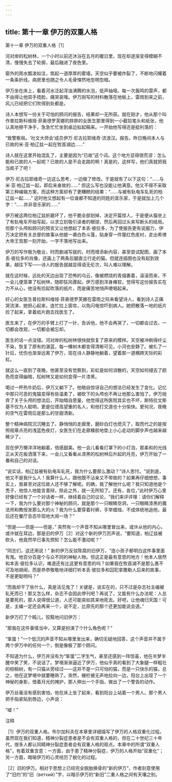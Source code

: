 ```yaml
---
---
---
```

title: 第十一章 伊万的双重人格
---




第十一章 伊万的双重人格［1］



河对岸的松树林，一个小时以前还沐浴在五月的暖日里，现在却逐渐变得模糊不清，慢慢失去了轮廓，最后融进了夜色里。

窗外的雨水瓢泼如注，筑起一道厚厚的雾墙。天空似乎要被炸裂了，不断地闪耀着一条条折线，病房里也随之令人毛骨悚然地忽明忽暗。

伊万坐在床上，看着河水泛起浑浊沸腾的水泡，低声抽噎。每一次轰鸣的雷声，都不由得让他双手捂脸，痛哭哀嚎。伊万刚写的材料散落在地板上，雷雨到来之前，风儿已经把它们吹得到处都是。

诗人本想写一份关于可怕的顾问的报告，结果却一无所获。就在刚才，他从那个叫作普拉斯科维娅·菲奥德罗芙娜的胖胖的女医生那里得到一小截铅笔头和纸张，他认真地擦干净手，急急忙忙坐到桌边拟起稿来。一开始他写得还是挺利落的：

“致警察局。‘社文大师会’成员伊万·尼古拉耶维奇·流浪汉。报告。昨日晚间本人与已故的米·亚·柏辽兹一起在牧首湖边……”

诗人就在这里开始混乱了，主要是因为“已故”这个词。这个地方显得很荒谬：怎么能和已故的人一起呢？已故的人是不会走路的啊！真是的，这样写，他们真就把我当疯子了吧！

伊万·尼古拉耶维奇一边这么思考，一边做了修改。于是就有了以下这句：“……与米·亚·柏辽兹一起，即后来身故的……” 但这么写也没能让他满意。他又不得不采取第三种编辑方案，而这种方案却有了更糟糕的结果：“……与被有轨电车轧死的柏辽兹一起……” 这时他又想起有一位谁都不知道的同姓的音乐家，于是就加上几个字：“……并非音乐家的……”

伊万被这两位柏辽兹折磨坏了，他干脆全部划掉，决定开篇惊人，于是便从猫坐上了有轨电车开始写起，以求立刻吸引读者的眼球，然后再回过头来写断头的结局。但那个头颅和顾问的预言又让他想起了本丢·彼拉多，为了使报告更有说服力，伊万决定把有关总督的故事从他披一袭白色斗篷，贴身穿一件猩红色皮衬，走出希律大帝王宫那一刻开始，一字不落地写出来。

伊万的写作极为敬业，时而删减写就的，时而增添新内容，甚至尝试配图，画了本丢·彼拉多的肖像，还画上了两条后腿直立行走的猫。但就连插图也没有起到效果，越往下写——诗人的报告就越显得语无伦次，叫人难以理解。

就在这时候，远处的天边出现了恐怖的乌云，像被燃烧的青烟裹着，滚滚而来，不一会儿便笼罩了松树林，随即狂风骤起。伊万感到浑身瘫软，觉得写这份报告实在力不从心，他没有捡起吹落的纸片，而是痛苦地悄声哽咽起来。

好心的女医生普拉斯科维娅·菲奥德罗芙娜在雷雨之际来看望诗人，看到诗人正痛哭流涕，她担心起来，连忙拉上窗帘，以免闪电惊吓到病人。她把散落一地的纸片捡了起来，拿着纸片跑去找医生了。

医生来了，在伊万的手臂上打了一针，告诉他，他不会再哭了，一切都会过去，一切都会改观，一切都会被忘却。

医生的话一点没错。河对岸的松树林很快就恢复了原来的模样。天空被冲刷得纤尘不染，恢复了原有的湛蓝，每一棵树木都变得清晰可见，小河也安静了。被扎了一针后，忧伤也渐渐远离了伊万，现在诗人静静地躺着，望着那一道横跨天际的彩虹。

就这么一直到了夜晚，他甚至没有觉察到，彩虹是如何消散的，天空如何褪去了颜色而变得幽暗，松树林又是如何变得一片漆黑。

喝过一杯热牛奶后，伊万又躺下了。他暗自惊讶自己的想法已经发生了变化。记忆中那只可恶的鬼猫变得有些温柔了，被砍下的头颅也不再让他那么害怕了。伊万抛弃了关于头颅的想法后，开始暗自思量，他觉得这所医院其实也不坏，斯特拉文斯基不仅为人聪明，更是位德高望重的名人，和他打交道也十分愉快。更何况，夜晚的空气在雷雨后是那么的甘甜清新。

整个精神病院沉沉睡去了。静悄悄的走廊里，磨砂白灯也熄灭了，取而代之的是按照规章点亮的浅蓝色夜灯，女医生们在走廊橡胶地垫上小心走动的脚步声也越来越稀少了。

现在伊万懒洋洋地躺着，倍感甜美。他一会儿看看灯罩下的小灯泡，那柔和的光线正从天花板洒落下来，一会儿又看看从漆黑的松树林后升起的月亮，伊万开始了一番和自己的对话。

“说实话，柏辽兹被有轨电车轧死，我为什么要那么激动？”诗人思忖。“说到底，他又不是我什么人！我算什么人，跟他既不沾亲又不带故的？如果再仔细想想，事实上，我甚至对这位故人还不够了解呢。的确，我了解他什么呢？我只知道他是个秃子，他惊人地能言善辩，除此之外，就一无所知了。还有，各位，”此时伊万心里好像已经有了一个对话者一样，继续着自己的议论，“我们来评评理：请你们解释一下，我为什么要对那个神秘的顾问，就是那个一只眼睛空洞，一只眼睛漆黑的魔法师和教授发那么大的火？我为什么要穿着衬裤，手举蜡烛，不成体统地追他，最后还在餐厅丑态毕现地大闹一场？”

“但是——但是——但是，” 突然有一个声音不知从哪里冒出来，或许从他的内心，或许就在耳边，那是旧的伊万［2］对这个新的伊万厉声说，“要知道，柏辽兹被砍头，他竟然早已事先预知？怎么能不激动呢？”

“同志们，这还用说！” 新的伊万反驳陈腐的旧伊万，“连小孩子都明白这件事里面有鬼。他百分百是个与众不同的神秘人物。但这正是最有意思的地方！他本人居然和本丢·彼拉多认识，难道还有比这更有意思的吗？如果我在牧首湖不是那么愚不可及地胡闹，而是恭恭敬敬地详细打听本丢·彼拉多和囚犯拿撒勒人后来的故事，不是更聪明吗？”

“而我却干了些什么，真是活见鬼了！关键是，说实在的，只不过是杂志社主编被轧死而已！那又怎么样，杂志不会因此停刊吧？再说了，又能有什么办法呢：人总是要死的，那人说得很公道，人还可能突如其来地死去。好吧，让他魂归天国！可是，主编一定还会再来一个，说不定，比原先的那个还更加能说会道。”

新伊万打了个盹儿，狡黠地问旧伊万：

“那我在这件事情当中，又算是扮演了个什么角色呢？”

“笨蛋！”一个低沉的声音不知从哪里发出来，确切无疑地回答，这个声音并不属于两个伊万中的任何一个，倒是像极了那个顾问。

不知道为什么，伊万并没有为“笨蛋”二字生气，甚至还感到一阵惊喜，他在半梦半醒中笑了笑，不说话了。梦境渐渐逼近了伊万，他似乎真的看到了大象腿一样粗壮的棕榈树，有一只猫从旁经过——这并不是一只可怕的猫，而是一只快乐的猫，总之，他在这梦境中就要睡熟了。突然，栅栏被无声地拉向一边，阳台上出现了一个神秘的身影，借着月光的掩护，那人伸出一个手指，做出了一个警告的动作。

伊万丝毫没有感到害怕，他在床上坐了起来，看到阳台上站着一个男人。那个男人把手指紧贴到唇边，小声说：

“嘘！”

注释

［1］伊万的双重人格。布尔加科夫在本章里详细描写了伊万的人格双重化过程。虽然现在我们知道，精神分裂症患者是不会有双重人格的，但在二十世纪三十年代，很多人都认同精神分裂症患者会有双重人格的观点。本章中的所谓“双重人格”，有着双重含意：一方面，由于患了精神分裂症，伊万的人格开始“双重化”；另一方面，暗喻伊万的心灵经历了蜕化的过程。

［2］旧的伊万。相对于思想上已经完全脱胎换骨的“新的伊万”，作者刻意使用了“旧约”的“旧（ветхий）”字，以暗示伊万的“新旧”二重人格之间有天壤之别。